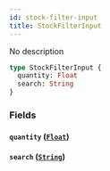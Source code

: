 ```yaml
---
id: stock-filter-input
title: StockFilterInput
---
```


No description

```graphql
type StockFilterInput {
  quantity: Float
  search: String
}
```

### Fields

#### `quantity` ([`Float`](/docs/developer/api-reference/scalars/float))

#### `search` ([`String`](/docs/developer/api-reference/scalars/string))
